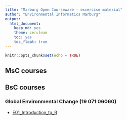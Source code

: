 ```yaml
---
title: "Marburg Open Courseware - excercise material"
author: "Environmental Informatics Marburg"
output: 
  html_document: 
    keep_md: yes
    theme: cerulean
    toc: yes
    toc_float: true
---
```


```r
knitr::opts_chunk$set(echo = TRUE)
```

## MsC courses

## BsC courses

### Global Environmental Change (19 071 06060)

* [E01_Introduction_to_R](bsc/envchange/E01_Introduction_to_R.html)
